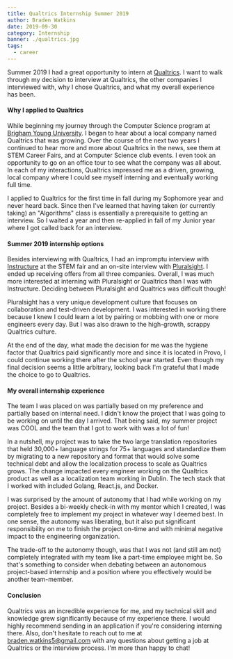 ```yaml
---
title: Qualtrics Internship Summer 2019
author: Braden Watkins
date: 2019-09-30
category: Internship
banner: ./qualtrics.jpg
tags:
  - career
---
```


Summer 2019 I had a great opportunity to intern at [Qualtrics]. I want to walk through my decision to interview at Qualtrics, the other companies I interviewed with, why I chose Qualtrics, and what my overall experience has been.

#### Why I applied to Qualtrics

While beginning my journey through the Computer Science program at [Brigham Young University]. I began to hear about a local company named Qualtrics that was growing. Over the course of the next two years I continued to hear more and more about Qualtrics in the news, see them at STEM Career Fairs, and at Computer Science club events. I even took an opportunity to go on an office tour to see what the company was all about. In each of my interactions, Qualtrics impressed me as a driven, growing, local company where I could see myself interning and eventually working full time.

I applied to Qualtrics for the first time in fall during my Sophomore year and never heard back. Since then I've learned that having taken (or currently taking) an "Algorithms" class is essentially a prerequisite to getting an interview. So I waited a year and then re-applied in fall of my Junior year where I got called back for an interview.

#### Summer 2019 internship options

Besides interviewing with Qualtrics, I had an impromptu interview with [Instructure] at the STEM fair and an on-site interview with [Pluralsight]. I ended up receiving offers from all three companies. Overall, I was much more interested at interning with Pluralsight or Qualtrics than I was with Instructure. Deciding between Pluralsight and Qualtrics was difficult though!

Pluralsight has a very unique development culture that focuses on collaboration and test-driven development. I was interested in working there because I knew I could learn a lot by pairing or mobbing with one or more engineers every day. But I was also drawn to the high-growth, scrappy Qualtrics culture.

At the end of the day, what made the decision for me was the hygiene factor that Qualtrics paid significantly more and since it is located in Provo, I could continue working there after the school year started. Even though my final decision seems a little arbitrary, looking back I'm grateful that I made the choice to go to Qualtrics.

#### My overall internship experience

The team I was placed on was partially based on my preference and partially based on internal need. I didn't know the project that I was going to be working on until the day I arrived. That being said, my summer project was COOL and the team that I got to work with was a lot of fun!

In a nutshell, my project was to take the two large translation repositories that held 30,000+ language strings for 75+ languages and standardize them by migrating to a new repository and format that would solve some technical debt and allow the localization process to scale as Qualtrics grows. The change impacted every engineer working on the Qualtrics product as well as a localization team working in Dublin. The tech stack that I worked with included Golang, React.js, and Docker.

I was surprised by the amount of autonomy that I had while working on my project. Besides a bi-weekly check-in with my mentor which I created, I was completely free to implement my project in whatever way I deemed best. In one sense, the autonomy was liberating, but it also put significant responsibility on me to finish the project on-time and with minimal negative impact to the engineering organization.

The trade-off to the autonomy though, was that I was not (and still am not) completely integrated with my team like a part-time employee might be. So that's something to consider when debating between an autonomous project-based internship and a position where you effectively would be another team-member.

#### Conclusion

Qualtrics was an incredible experience for me, and my technical skill and knowledge grew significantly because of my experience there. I would highly recommend sending in an application if you're considering interning there. Also, don't hesitate to reach out to me at braden.watkins5@gmail.com with any questions about getting a job at Qualtrics or the interview process. I'm more than happy to chat!

[qualtrics]: https://www.qualtrics.com/careers
[brigham young university]: https://www.byu.edu/
[instructure]: https://www.instructure.com/careers
[pluralsight]: https://www.pluralsight.com/careers
